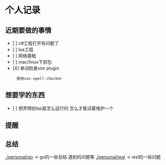 = 个人记录 =

== 近期要做的事情 ==
* [ ] c#工程打开有问题了
* [ ] lua工程
* [ ] 网络基础
* [ ] mac/linux下抓包
* [X] 单词检查vim plugin
      使用coc-spell-checker

== 想要学的东西 ==
* [ ] 想弄明白lsp是怎么运行的 怎么才能试着维护一个

== 提醒 ==

== 总结 ==
[[./personal/go]] -> go的一些总结 遇到的问题等
[[./personal/wsl]] -> wsl的一些问题

